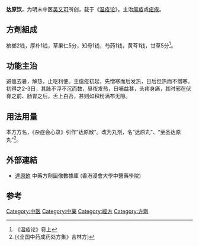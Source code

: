 {{medical}}
'''达原饮'''，为明末中医[[吴又可|吴又可]]所创，载于《[[温疫论|温疫论]]》。主治[[瘟疫|瘟疫]]或[[疟疾|疟疾]]。

==方劑組成==
槟榔2钱，厚朴1钱，草果仁5分，知母1钱，芍药1钱，黄芩1钱，甘草5分<ref>《温疫论》卷上</ref>。

==功能主治==
避瘟去暑，解热，止呕利便。主瘟疫初起，先憎寒而后发热，日后但热而不憎寒。初得之2-3日，其脉不浮不沉而数，昼夜发热，日哺益甚，头疼身痛，其时邪在伏脊之前、肠胃之后，舌上白苔，甚则如积粉满布无隙。

==用法用量==
本方方名，《杂症会心录》引作“达原散”。改为丸剂，名“达原丸”、“至圣达原丸”<ref>[《全国中药成药处方集》吉林方]</ref>。

== 外部連結 ==
* [https://sys02.lib.hkbu.edu.hk/cmfid/details.asp?lang=cht&id=F00029	    達原飲] 中藥方劑圖像數據庫 (香港浸會大學中醫藥學院) {{zh}}{{en}}

==参考==
{{Reflist}}

[[Category:中医|Category:中医]]
[[Category:中藥|Category:中藥]]
[[Category:經方|Category:經方]]
[[Category:方劑|Category:方劑]]